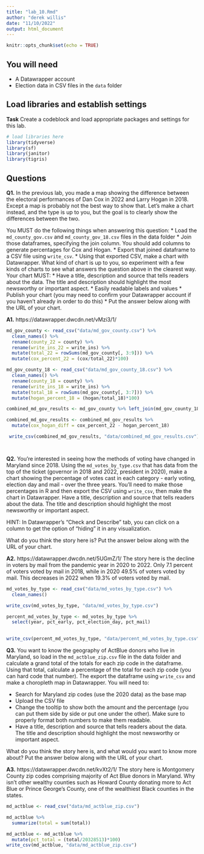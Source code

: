 ```yaml
---
title: "lab_10.Rmd"
author: "derek willis"
date: "11/10/2022"
output: html_document
---
```


```r
knitr::opts_chunk$set(echo = TRUE)
```

## You will need

* A Datawrapper account
* Election data in CSV files in the `data` folder

## Load libraries and establish settings

**Task** Create a codeblock and load appropriate packages and settings for this lab.

```r
# load libraries here
library(tidyverse)
library(sf)
library(janitor)
library(tigris)
```

## Questions

**Q1.** In the previous lab, you made a map showing the difference between the electoral performances of Dan Cox in 2022 and Larry Hogan in 2018. Except a map is probably not the best way to show that. Let's make a chart instead, and the type is up to you, but the goal is to clearly show the differences between the two.

You MUST do the following things when answering this question:
* Load the `md_county_gov.csv` and `md_county_gov_18.csv` files in the data folder
* Join those dataframes, specifying the join column. You should add columns to generate percentages for Cox and Hogan.
* Export that joined dataframe to a CSV file using `write_csv`.
* Using that exported CSV, make a chart with Datawrapper. What kind of chart is up to you, so experiment with a few kinds of charts to see what answers the question above in the clearest way. Your chart MUST:
  * Have a title, description and source that tells readers about the data. The title and description should highlight the most newsworthy or important aspect.
  * Easily readable labels and values
* Publish your chart (you may need to confirm your Datawrapper account if you haven't already in order to do this)
* Put the answer below along with the URL of your chart.

**A1.** https://datawrapper.dwcdn.net/vMzi3/1/

```r
md_gov_county <- read_csv("data/md_gov_county.csv") %>% 
  clean_names() %>%
  rename(county_22 = county) %>% 
  rename(write_ins_22 = write_ins) %>% 
  mutate(total_22 = rowSums(md_gov_county[, 3:9])) %>% 
  mutate(cox_percent_22 = (cox/total_22)*100)

md_gov_county_18 <- read_csv("data/md_gov_county_18.csv") %>% 
  clean_names() %>%
  rename(county_18 = county) %>% 
  rename(write_ins_18 = write_ins) %>%
  mutate(total_18 = rowSums(md_gov_county[, 3:7])) %>%
  mutate(hogan_percent_18 = (hogan/total_18)*100)

combined_md_gov_results <- md_gov_county %>% left_join(md_gov_county_18, by="geoid")

combined_md_gov_results <- combined_md_gov_results %>% 
  mutate(cox_hogan_diff = cox_percent_22 - hogan_percent_18)

 write_csv(combined_md_gov_results, "data/combined_md_gov_results.csv")




```

**Q2.** You're interested in seeing how the methods of voting have changed in Maryland since 2018. Using the `md_votes_by_type.csv` that has data from the top of the ticket (governor in 2018 and 2022, president in 2020), make a chart showing the percentage of votes cast in each category - early voting, election day and mail - over the three years. You'll need to make those percentages in R and then export the CSV using `write_csv`, then make the chart in Datawrapper. Have a title, description and source that tells readers about the data. The title and description should highlight the most newsworthy or important aspect.

HINT: In Datawrapper's "Check and Describe" tab, you can click on a column to get the option of "hiding" it in any visualization.

What do you think the story here is? Put the answer below along with the URL of your chart.

**A2.** https://datawrapper.dwcdn.net/5UGmZ/1/ The story here is the decline in voters by mail from the pandemic year in 2020 to 2022. Only 7.1 percent of voters voted by mail in 2018, while in 2020 49.5% of voters voted by mail. This decreases in 2022 when 19.3% of voters voted by mail. 

```r
md_votes_by_type <- read_csv("data/md_votes_by_type.csv") %>% 
  clean_names()

write_csv(md_votes_by_type, "data/md_votes_by_type.csv")

percent_md_votes_by_type <- md_votes_by_type %>% 
  select(year, pct_early, pct_election_day, pct_mail)
  

write_csv(percent_md_votes_by_type, "data/percent_md_votes_by_type.csv")
```


**Q3.** You want to know the geography of ActBlue donors who live in Maryland, so load in the `md_actblue_zip.csv` file in the data folder and calculate a grand total of the totals for each zip code in the dataframe. Using that total, calculate a percentage of the total for each zip code (you can hard code that number). The export the dataframe using `write_csv` and make a choropleth map in Datawrapper. You will need to:

* Search for Maryland zip codes (use the 2020 data) as the base map
* Upload the CSV file
* Change the tooltip to show both the amount and the percentage (you can put them side by side or put one under the other). Make sure to properly format both numbers to make them readable.
* Have a title, description and source that tells readers about the data. The title and description should highlight the most newsworthy or important aspect.

What do you think the story here is, and what would you want to know more about? Put the answer below along with the URL of your chart.

**A3.** https://datawrapper.dwcdn.net/kvXt2/1/ The story here is Montgomery County zip codes comprising majority of Act Blue donors in Maryland. Why isn't other wealthy counties such as Howard County donating more to Act Blue or Prince George's County, one of the wealthiest Black counties in the states.

```r
md_actblue <- read_csv("data/md_actblue_zip.csv")

md_actblue %>% 
  summarize(total = sum(total))
```
```r
md_actblue <- md_actblue %>% 
  mutate(pct_total = (total/20328513)*100)
write_csv(md_actblue, "data/md_actblue_zip.csv")
```
